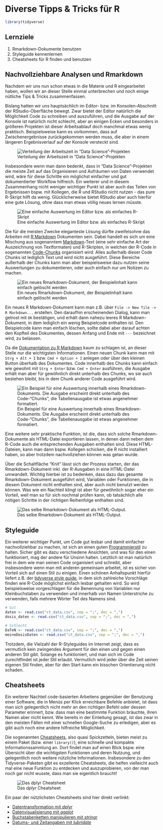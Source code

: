 # Diverse Tipps & Tricks für R

```r
library(tidyverse)
```

## Lernziele

1. Rmarkdown-Dokumente benutzen
2. Styleguide kennenlernen
3. Cheatsheets für R finden und benutzen

## Nachvollziehbare Analysen und Rmarkdown

Nachdem wir uns nun schon etwas in die Materie und R eingearbeitet haben, wollen wir an dieser Stelle einmal unterbrechen und noch einige nütliche Tips & Tricks zusammenfassen.

Bislang hatten wir uns hauptsächlich im Editor- bzw. im Konsolen-Abschnitt der RStudio-Oberfläche bewegt. Zwar bietet der Editor natürlich die Möglichkeit Code zu schreiben und auszuführen, und die Ausgabe auf der Konsole ist natürlich nicht schlecht, aber an einigen Ecken und besonders in größeren Projekten ist dieser Arbeitsablauf doch manchmal etwas wenig praktisch. Beispielsweise kann es vorkommen, dass auf Zwischenergebnisse zurückgekommen werden muss, die aber in einem längeren Ergebnisverlauf auf der Konsole versteckt sind.

![Verteilung der Arbeitszeit in "Data Science"-Projekten](./assets/img/forbes_data_science_tasks.png)

Insbesondere wenn man dann bedenkt, dass in "Data Science"-Projekten die meiste Zeit auf das Organisieren und Aufräumen von Daten verwendet wird, wäre für diese Schritte ein möglichst einfacher und gut dokumentierter Workflow hilfreich. Ein weiterer und in diesem Zusammenhang nicht weniger wichtiger Punkt ist aber auch das Teilen von Ergebnissen bspw. mit Kollegen, die R und RStudio nicht nutzen - das pure R-Skript hilft da wenig. Glücklicherweise bietet RStudio aber auch hierfür eine gute Lösung, ohne dass man etwas völlig neues lernen müsste.

![Eine einfache Auswertung im Editor bzw. als einfaches R-Skript](./assets/img/rstudio_editor_example.png)

Die für die meisten Zwecke eleganteste Lösung dürfte zweifelsohne das Arbeiten mit [R Markdown](https://rmarkdown.rstudio.com) Dokumenten sein. Dabei handelt es sich um eine Mischung aus sogenanntem [Markdown](https://de.wikipedia.org/wiki/Markdown)-Text (eine sehr einfache Art der Auszeichnung von Textformaten) und R-Skripten, in welchen der R-Code in sogenannten [Code-Chunks](https://rmarkdown.rstudio.com/lesson-3.html) organisiert wird. Alles außerhalb dieser Code Chunks ist lediglich Text und wird nicht ausgeführt. Diese Bereiche außerhalb der Chunks kann man aber beispielsweise dazu nutzen seine Auswertungen zu dokumentieren, oder auch einfach nur um Notizen zu machen.

![Ein neues Rmarkdown-Dokument, der Beispielinhalt kann einfach gelöscht werden](./assets/img/rstudio_rmarkdown_default.png)

Ein neues R Markdown-Dokument kann man z.B. über `File -> New file -> R Markdown...` erstellen. Den daraufhin erscheinenden Dialog, kann man getrost mit `OK` bestätigen, und erhält dann nahezu leeres R Markdown-Dokument, in dem lediglich ein wenig Beispielcode enthalten ist. Den Beispielcode kann man einfach löschen, sollte dabei aber darauf achten den Kopfteil des Dokumentes, dessen Anfang und Ende mit `---` bezeichnet wird, zu belassen.

Da die [Dokumentation zu R Markdown](https://rmarkdown.rstudio.com/lesson-1.html) kaum zu schlagen ist, an dieser Stelle nur die wichtigsten Informationen. Einen neuen Chunk kann man mit `Strg + Alt + I` bzw. `Cmd + Option + I` anlegen oder über den kleinen Button überhalb des Dokumentes. Code innerhalb des Chunks kann einfach wie gewohnt mit `Strg + Enter` bzw. `Cmd + Enter` ausführen, die Ausgabe erhält man aber für gewöhnlich direkt unterhalb des Chunks, wo sie auch bestehen bleibt, bis in dem Chunk anderer Code ausgeführt wird.

![Ein Beispiel für eine Auswertung innerhalb eines Rmarkdown-Dokuments. Die Ausgabe erscheint direkt unterhalb des Code-"Chunks", die Tabellenausgabe ist etwas angenehmer formatiert.](./assets/img/rstudio_rmarkdown_example.png)

Eine weitere sehr praktische Funktion, ist die, dass sich solche Rmarkdown-Dokumente als HTML-Datei exportieren lassen, in denen dann neben dem R-Code auch die entsprechenden Ausgaben enthalten sind. Diese HTML-Dateien, kann man dann bspw. Kollegen schicken, die R nicht installiert haben, so aber trotzdem nachvollziehen können was getan wurde.

Über die Schaltfläche "Knit" lässt sich der Prozess starten, der das Rmarkdown-Dokument inkl. der R-Ausgaben in eine HTML-Datei umwandelt. Wichtig hierbei ist zu bedenken, dass dazu das gesamte Rmarkdown-Dokument ausgeführt wird, Variablen oder Funktionen, die in diesem Dokument nicht enthalten sind, aber auch nicht benutzt werden können. Was wie ein Nachteil klingt ist aber für gewöhnlich sogar eher ein Vorteil, weil man so für sich nochmal prüfen kann, ob tatsächlich alle nötigen Schritte in der richtigen Reihenfolge enthalten sind.

![Das selbe Rmarkdown-Dokument als HTML-Output.](./assets/img/rstudio_knit_example.png)

## Styleguide

Ein weiterer wichtiger Punkt, um Code gut lesbar und damit einfacher nachvollziehbar zu machen, ist sich an einen guten [Programmierstil](https://de.wikipedia.org/wiki/Programmierstil) zu halten. Sicher gibt es dazu verschiedene Ansichten, und was für den einen funktioniert, mag der andere für Unsinn halten. Letztlich ist man natürlich frei in dem wie man seinen Code organisiert und schreibt, aber insbesondere wenn man mit anderen gemeinsam arbeitet, ist es sicher von Vorteil sich auf einen Stil zu einigen. Einen schönen Anhaltspunkt hierfür liefert z.B. der [tidyverse style guide](https://style.tidyverse.org/index.html), in dem sich zahlreiche Vorschläge finden wie R-Code möglichst einfach lesbar gehalten wird. So wird beispielsweise vorgeschlagen für die Benennung von Variablen nur Kleinbuchstaben zu verwenden und innerhalb von Namen Unterstriche zu verwenden, falls mehrere Wörter Teil des Namens sind.

```r
# Gut
daten <- read.csv("ct_data.csv", sep = ";", dec = ",")
dosis_daten <- read.csv("ct_data.csv", sep = ";", dec = ",")

# Schlecht
DaTeN <- read.csv("ct_data.csv", sep = ";", dec = ",")
meineDosisDaten <- read.csv("ct_data.csv", sep = ";", dec = ",")
```

Trotzdem, die Vielzahl der R-Styleguides im Internet zeigt, dass es vermutlich kein zwingendes Argument für den einen und gegen einen anderen Stil gibt. Solange es funktioniert, und man sich im Code zurechtfindet ist jeder Stil erlaubt. Vermutlich wird jeder über die Zeit seinen eigenen Stil finden, aber für den Start kann ein bisschen Orientierung nicht schaden.

## Cheatsheets

Ein weiterer Nachteil code-basierten Arbeitens gegenüber der Benutzung einer Software, die in Menüs per Klick erreichbare Befehle anbietet, ist dass man sich gelegentlich nicht mehr an den richtigen Befehl oder dessen Parameter erinnert, bzw. dass man eine bestimmte Funktion bräuchte, ihren Namen aber nicht kennt. Wie bereits in der Einleitung gesagt, ist das zwar in den meisten Fällen mit einer schnellen Google-Suche zu erledigen, aber es gibt auch noch eine andere hilfreiche Möglichkeit.

Die sogenannten [Cheatsheets](https://rstudio.com/resources/cheatsheets/), also quasi Spickzetteln, bieten meist zu einem Paket (bzw. einer `library()`), eine schnelle und kompakte Informationssammlung an. Dort findet man auf einen Blick bspw. eine Übersicht über die wichtigsten Funktionen und deren Nutzung, und gelegentlich noch weitere nützliche Informationen. Insbesondere zu den Tidyverse-Paketen gibt es exzellente Cheatsheets, die helfen vielleicht auch mal eine neue Funktion zu entdecken und auszuprobieren, von der man noch gar nicht wusste, dass man sie eigentlich braucht!

![Das _dplyr_ Cheatsheet](./assets/img/cheatsheet_example.png)

Ein paar der nützlichsten Cheatsheets sind hier direkt verlinkt:

- [Datentransformation mit _dplyr_](https://github.com/rstudio/cheatsheets/raw/master/data-transformation.pdf)
- [Datenvisualisierung mit _ggplot_](https://github.com/rstudio/cheatsheets/raw/master/data-visualization-2.1.pdf)
- [Buchstabenketten manipulieren mit _stringr_](https://github.com/rstudio/cheatsheets/raw/master/strings.pdf)
- [Datums- und Zeitangaben mit _lubridate_](https://github.com/rstudio/cheatsheets/raw/master/lubridate.pdf)

